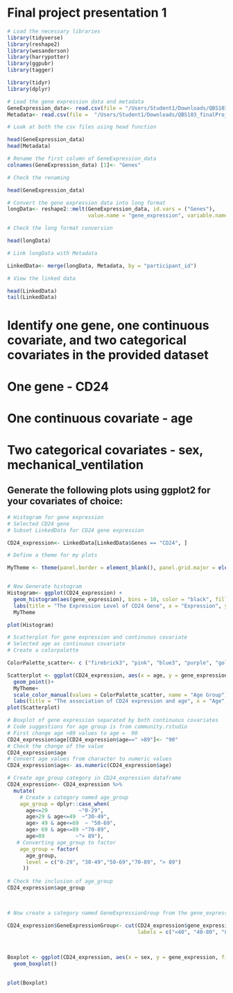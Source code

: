 # Final project presentation 1

```r
# Load the necessary libraries
library(tidyverse)
library(reshape2)
library(wesanderson)
library(harrypotter)
library(ggpubr)
library(tagger)

library(tidyr)
library(dplyr)

```


```r
# Load the gene expression data and metadata
GeneExpression_data<- read.csv(file = "/Users/Student1/Downloads/QBS103_finalProject_geneExpression.csv")
Metadata<- read.csv(file =  "/Users/Student1/Downloads/QBS103_finalProject_metadata.csv")

# Loak at both the csv files using head function

head(GeneExpression_data)
head(Metadata)

```

```r
# Rename the first column of GeneExpression_data
colnames(GeneExpression_data) [1]<- "Genes"

# Check the renaming

head(GeneExpression_data)

```

```r
# Convert the gene expression data into long format
longData<- reshape2::melt(GeneExpression_data, id.vars = ("Genes"),
                          value.name = "gene_expression", variable.name = "participant_id")

# Check the long format conversion

head(longData)

```

```r
# Link longData with Metadata

LinkedData<- merge(longData, Metadata, by = "participant_id")

# View the linked data

head(LinkedData)
tail(LinkedData)

```


# Identify one gene, one continuous covariate, and two categorical covariates in the provided dataset

# One gene - CD24
# One continuous covariate - age
# Two categorical covariates - sex, mechanical_ventilation

## Generate the following plots using ggplot2 for your covariates of choice:
```r

# Histogram for gene expression
# Selected CD24 gene
# Subset LinkedData for CD24 gene expression

CD24_expression<- LinkedData[LinkedData$Genes == "CD24", ]

# Define a theme for my plots

MyTheme <- theme(panel.border = element_blank(), panel.grid.major = element_blank(), panel.grid.minor = element_blank(), axis.line = element_line(color = "black", linewidth = rel(1)), plot.background = element_rect(fill = "white"), panel.background = element_blank(), legend.key = element_rect(fill = "white"), legend.position = "right")


# Now Generate histogram
Histogram<- ggplot(CD24_expression) +
  geom_histogram(aes(gene_expression), bins = 10, color = "black", fill = "firebrick3")+
  labs(title = "The Expression Level of CD24 Gene", x = "Expression", y  = "Frequency")+
  MyTheme 

plot(Histogram)
```

```r
# Scatterplot for gene expression and continuous covariate
# Selected age as continuous covariate
# Create a colorpalette

ColorPalette_scatter<- c ("firebrick3", "pink", "blue3", "purple", "gold")

Scatterplot <- ggplot(CD24_expression, aes(x = age, y = gene_expression, color = age_group))+
  geom_point()+
  MyTheme+
  scale_color_manual(values = ColorPalette_scatter, name = "Age Group")+
  labs(title = "The association of CD24 expression and age", x = "Age", y = "CD24 expression")
plot(Scatterplot)

```

```r
# Boxplot of gene expression separated by both continuous covariates
# Code suggestions for age group is from community.rstudio
# First change age >89 values to age =  90
CD24_expression$age[CD24_expression$age==" >89"]<- "90"
# Check the change of the value
CD24_expression$age
# Convert age values from character to numeric values
CD24_expression$age<- as.numeric(CD24_expression$age)

# Create age_group category in CD24_expression dataframe
CD24_expression<- CD24_expression %>% 
  mutate(
    # Create a category named age_group
    age_group = dplyr::case_when(
      age<=29          ~"0-29",
      age>29 & age<=49  ~"30-49",
      age> 49 & age<=69  ~ "50-69",
      age> 69 & age<=89 ~"70-89",
      age>89          ~"> 89"),
   # Converting age_group to factor
    age_group = factor(
      age_group,
      level = c("0-29", "30-49","50-69","70-89", "> 89")
     ))
    
# Check the inclusion of age_group
CD24_expression$age_group

    

# Now create a category named GeneExpressionGroup from the gene_expression values

CD24_expression$GeneExpressionGroup<- cut(CD24_expression$gene_expression, breaks = c (0,20,80,120,527),
                                          labels = c("<40", "40-80", "80-120", ">120"))
                        

  
Boxplot <- ggplot(CD24_expression, aes(x = sex, y = gene_expression, fill = CD24_expression$mechanical_ventilation ))+
  geom_boxplot()
 

plot(Boxplot)

```

 

